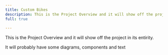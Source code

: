 ```yaml
---
title: Custom Bikes
description: This is the Project Overview and it will show off the project in its entirity
full: true
 
---
```


This is the Project Overview and it will show off the project in its entirity.

It will probably have some diagrams, components and text